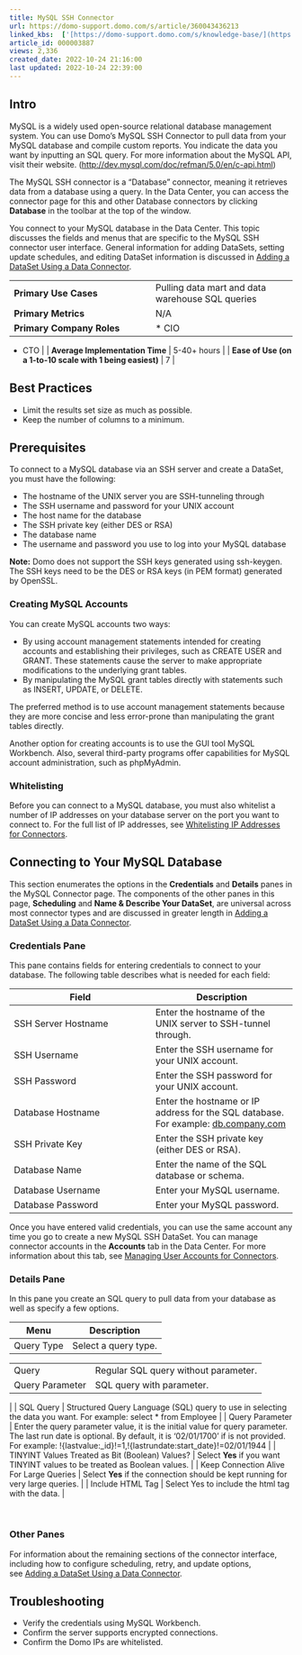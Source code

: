 ```yaml
---
title: MySQL SSH Connector
url: https://domo-support.domo.com/s/article/360043436213
linked_kbs:  ['[https://domo-support.domo.com/s/knowledge-base/](https://domo-support.domo.com/s/knowledge-base/)', '[https://domo-support.domo.com/s/](https://domo-support.domo.com/s/)', '[https://domo-support.domo.com/s/topic/0TO5w000000ZammGAC](https://domo-support.domo.com/s/topic/0TO5w000000ZammGAC)', '[https://domo-support.domo.com/s/topic/0TO5w000000ZanLGAS](https://domo-support.domo.com/s/topic/0TO5w000000ZanLGAS)', '[https://domo-support.domo.com/s/topic/0TO5w000000ZaojGAC](https://domo-support.domo.com/s/topic/0TO5w000000ZaojGAC)', '[https://domo-support.domo.com/s/article/360042926274](https://domo-support.domo.com/s/article/360042926274)', '[https://domo-support.domo.com/s/article/360043630093](https://domo-support.domo.com/s/article/360043630093)', '[https://domo-support.domo.com/s/article/360042926054](https://domo-support.domo.com/s/article/360042926054)', '[https://domo-support.domo.com/s/article/360043436213](https://domo-support.domo.com/s/article/360043436213)', '[https://domo-support.domo.com/s/topic/0TO5w000000ZaojGAC/database-connectors](https://domo-support.domo.com/s/topic/0TO5w000000ZaojGAC/database-connectors)', '[https://domo-support.domo.com/s/article/360043429933](https://domo-support.domo.com/s/article/360043429933)', '[https://domo-support.domo.com/s/article/360043429953](https://domo-support.domo.com/s/article/360043429953)', '[https://domo-support.domo.com/s/article/360042925494](https://domo-support.domo.com/s/article/360042925494)', '[https://domo-support.domo.com/s/article/4408174643607](https://domo-support.domo.com/s/article/4408174643607)', '[https://domo-support.domo.com/s/article/360043429913](https://domo-support.domo.com/s/article/360043429913)', '[https://domo-support.domo.com/s/login/](https://domo-support.domo.com/s/login/)']
article_id: 000003887
views: 2,336
created_date: 2022-10-24 21:16:00
last updated: 2022-10-24 22:39:00
---
```




Intro
-----


MySQL is a widely used open-source relational database management system. You can use Domo's MySQL SSH Connector to pull data from your MySQL database and compile custom reports. You indicate the data you want by inputting an SQL query. For more information about the MySQL API, visit their website. (<http://dev.mysql.com/doc/refman/5.0/en/c-api.html>)


The MySQL SSH connector is a "Database" connector, meaning it retrieves data from a database using a query. In the Data Center, you can access the connector page for this and other Database connectors by clicking **Database** in the toolbar at the top of the window.


You connect to your MySQL database in the Data Center. This topic discusses the fields and menus that are specific to the MySQL SSH connector user interface. General information for adding DataSets, setting update schedules, and editing DataSet information is discussed in [Adding a DataSet Using a Data Connector](/s/article/360042926274 "Adding a DataSet Using a Data Connector").




|  |  |
| --- | --- |
| **Primary Use Cases** | Pulling data mart and data warehouse SQL queries |
| **Primary Metrics** | N/A |
| **Primary Company Roles** | * CIO
* CTO
 |
| **Average Implementation Time** | 5-40+ hours |
| **Ease of Use (on a 1-to-10 scale with 1 being easiest)** | 7 |


Best Practices
--------------


* Limit the results set size as much as possible.
* Keep the number of columns to a minimum.


Prerequisites
-------------


To connect to a MySQL database via an SSH server and create a DataSet, you must have the following:


* The hostname of the UNIX server you are SSH-tunneling through
* The SSH username and password for your UNIX account
* The host name for the database
* The SSH private key (either DES or RSA)
* The database name
* The username and password you use to log into your MySQL database







**Note:** Domo does not support the SSH keys generated using ssh-keygen. The SSH keys need to be the DES or RSA keys (in PEM format) generated by OpenSSL.



### Creating MySQL Accounts


You can create MySQL accounts two ways:


* By using account management statements intended for creating accounts and establishing their privileges, such as CREATE USER and GRANT. These statements cause the server to make appropriate modifications to the underlying grant tables.
* By manipulating the MySQL grant tables directly with statements such as INSERT, UPDATE, or DELETE.


The preferred method is to use account management statements because they are more concise and less error-prone than manipulating the grant tables directly.


Another option for creating accounts is to use the GUI tool MySQL Workbench. Also, several third-party programs offer capabilities for MySQL account administration, such as phpMyAdmin.


### Whitelisting


Before you can connect to a MySQL database, you must also whitelist a number of IP addresses on your database server on the port you want to connect to. For the full list of IP addresses, see [Whitelisting IP Addresses for Connectors](/s/article/360043630093 "Whitelisting IP Addresses for Connectors").


Connecting to Your MySQL Database
---------------------------------


This section enumerates the options in the **Credentials** and **Details** panes in the MySQL Connector page. The components of the other panes in this page, **Scheduling** and **Name & Describe Your DataSet**, are universal across most connector types and are discussed in greater length in [Adding a DataSet Using a Data Connector](/s/article/360042926274 "Adding a DataSet Using a Data Connector").


### Credentials Pane


This pane contains fields for entering credentials to connect to your database. The following table describes what is needed for each field:  




| Field | Description |
| --- | --- |
| SSH Server Hostname | Enter the hostname of the UNIX server to SSH-tunnel through. |
| SSH Username | Enter the SSH username for your UNIX account. |
| SSH Password | Enter the SSH password for your UNIX account. |
| Database Hostname | Enter the hostname or IP address for the SQL database. For example: [db.company.com](http://db.company.com) |
| SSH Private Key | Enter the SSH private key (either DES or RSA). |
| Database Name | Enter the name of the SQL database or schema. |
| Database Username | Enter your MySQL username. |
| Database Password | Enter your MySQL password. |


Once you have entered valid credentials, you can use the same account any time you go to create a new MySQL SSH DataSet. You can manage connector accounts in the **Accounts** tab in the Data Center. For more information about this tab, see [Managing User Accounts for Connectors](/s/article/360042926054 "Managing User Accounts for Connectors").


### Details Pane


In this pane you create an SQL query to pull data from your database as well as specify a few options.




| Menu | Description |
| --- | --- |
| Query Type | Select a query type.

|  |  |
| --- | --- |
| Query | Regular SQL query without parameter. |
| Query Parameter | SQL query with parameter. |

 |
| SQL Query | Structured Query Language (SQL) query to use in selecting the data you want. For example:
select \* from Employee |
| Query Parameter | Enter the query parameter value, it is the initial value for query parameter. The last run date is optional. By default, it is '02/01/1700' if is not provided. 
For example: !{lastvalue:\_id}!=1,!{lastrundate:start\_date}!=02/01/1944 |
| TINYINT Values Treated as Bit (Boolean) Values? | Select **Yes** if you want TINYINT values to be treated as Boolean values. |
| Keep Connection Alive For Large Queries | Select **Yes** if the connection should be kept running for very large queries. |
| Include HTML Tag | Select Yes to include the html tag with the data. |


 


### Other Panes


For information about the remaining sections of the connector interface, including how to configure scheduling, retry, and update options, see [Adding a DataSet Using a Data Connector](/s/article/360042926274).


Troubleshooting
---------------


* Verify the credentials using MySQL Workbench.
* Confirm the server supports encrypted connections.
* Confirm the Domo IPs are whitelisted.
